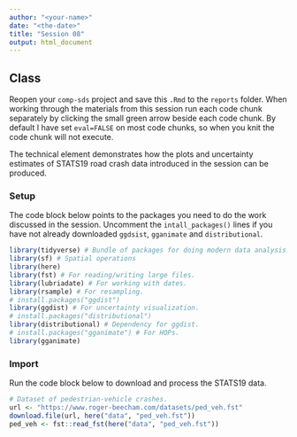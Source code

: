 ```yaml
---
author: "<your-name>"
date: "<the-date>"
title: "Session 08"
output: html_document
---
```


## Class

Reopen your `comp-sds` project and save this `.Rmd` to the `reports` folder. When working through the materials from this session run each code chunk separately by clicking the small green arrow beside each code chunk. By default I have set `eval=FALSE` on most code chunks, so when you knit the code chunk will not execute.

The technical element demonstrates how the plots and uncertainty estimates of STATS19 road crash data introduced in the session can be produced.

### Setup

The code block below points to the packages you need to do the work discussed in the session. Uncomment the `intall_packages()` lines if you have not already downloaded `ggdsist`, `gganimate` and `distributional`.

```r
library(tidyverse) # Bundle of packages for doing modern data analysis.
library(sf) # Spatial operations
library(here)
library(fst) # For reading/writing large files.
library(lubriadate) # For working with dates.
library(rsample) # For resampling.
# install.packages("ggdist")
library(ggdist) # For uncertainty visualization.
# install.packages("distributional")
library(distributional) # Dependency for ggdist.
# install.packages("gganimate") # For HOPs.
library(gganimate)
```

### Import

Run the code block below to download and process the STATS19 data.

```r
# Dataset of pedestrian-vehicle crashes.
url <- "https://www.roger-beecham.com/datasets/ped_veh.fst"
download.file(url, here("data", "ped_veh.fst"))
ped_veh <- fst::read_fst(here("data", "ped_veh.fst"))
```
